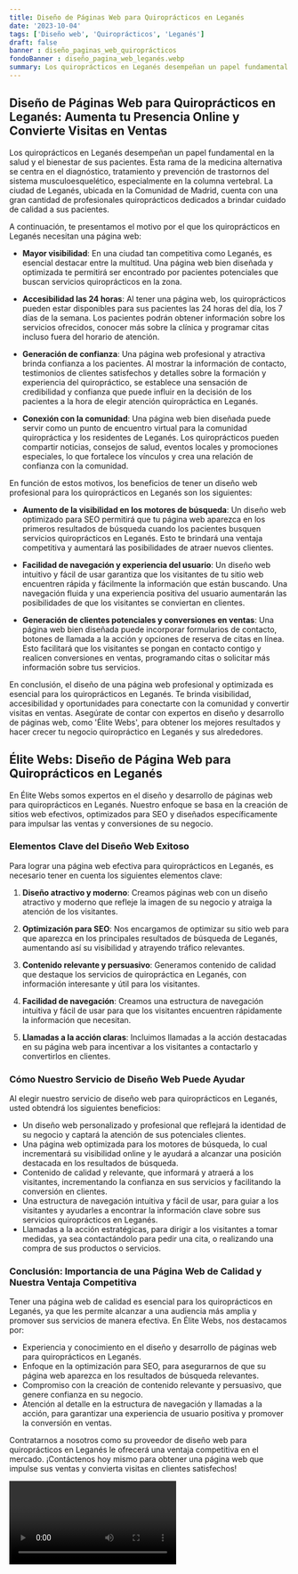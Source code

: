```yaml
---
title: Diseño de Páginas Web para Quiroprácticos en Leganés
date: '2023-10-04'
tags: ['Diseño web', 'Quiroprácticos', 'Leganés']
draft: false
banner : diseño_paginas_web_quiroprácticos
fondoBanner : diseño_pagina_web_leganés.webp
summary: Los quiroprácticos en Leganés desempeñan un papel fundamental en la salud y el bienestar de sus pacientes. Esta rama de la medicina alternativa se centra en el diagnóstico, tratamiento y prevención de trastornos del sistema musculoesquelético, especialmente en la columna vertebral. La ciudad de Leganés, ubicada en la Comunidad de Madrid, cuenta con una gran cantidad de profesionales quiroprácticos dedicados a brindar cuidado de calidad a sus pacientes.
---
```


## Diseño de Páginas Web para Quiroprácticos en Leganés: Aumenta tu Presencia Online y Convierte Visitas en Ventas

Los quiroprácticos en Leganés desempeñan un papel fundamental en la salud y el bienestar de sus pacientes. Esta rama de la medicina alternativa se centra en el diagnóstico, tratamiento y prevención de trastornos del sistema musculoesquelético, especialmente en la columna vertebral. La ciudad de Leganés, ubicada en la Comunidad de Madrid, cuenta con una gran cantidad de profesionales quiroprácticos dedicados a brindar cuidado de calidad a sus pacientes.

A continuación, te presentamos el motivo por el que los quiroprácticos en Leganés necesitan una página web:

- **Mayor visibilidad**: En una ciudad tan competitiva como Leganés, es esencial destacar entre la multitud. Una página web bien diseñada y optimizada te permitirá ser encontrado por pacientes potenciales que buscan servicios quiroprácticos en la zona. 

- **Accesibilidad las 24 horas**: Al tener una página web, los quiroprácticos pueden estar disponibles para sus pacientes las 24 horas del día, los 7 días de la semana. Los pacientes podrán obtener información sobre los servicios ofrecidos, conocer más sobre la clínica y programar citas incluso fuera del horario de atención.

- **Generación de confianza**: Una página web profesional y atractiva brinda confianza a los pacientes. Al mostrar la información de contacto, testimonios de clientes satisfechos y detalles sobre la formación y experiencia del quiropráctico, se establece una sensación de credibilidad y confianza que puede influir en la decisión de los pacientes a la hora de elegir atención quiropráctica en Leganés.

- **Conexión con la comunidad**: Una página web bien diseñada puede servir como un punto de encuentro virtual para la comunidad quiropráctica y los residentes de Leganés. Los quiroprácticos pueden compartir noticias, consejos de salud, eventos locales y promociones especiales, lo que fortalece los vínculos y crea una relación de confianza con la comunidad.

En función de estos motivos, los beneficios de tener un diseño web profesional para los quiroprácticos en Leganés son los siguientes:

- **Aumento de la visibilidad en los motores de búsqueda**: Un diseño web optimizado para SEO permitirá que tu página web aparezca en los primeros resultados de búsqueda cuando los pacientes busquen servicios quiroprácticos en Leganés. Esto te brindará una ventaja competitiva y aumentará las posibilidades de atraer nuevos clientes.

- **Facilidad de navegación y experiencia del usuario**: Un diseño web intuitivo y fácil de usar garantiza que los visitantes de tu sitio web encuentren rápida y fácilmente la información que están buscando. Una navegación fluida y una experiencia positiva del usuario aumentarán las posibilidades de que los visitantes se conviertan en clientes.

- **Generación de clientes potenciales y conversiones en ventas**: Una página web bien diseñada puede incorporar formularios de contacto, botones de llamada a la acción y opciones de reserva de citas en línea. Esto facilitará que los visitantes se pongan en contacto contigo y realicen conversiones en ventas, programando citas o solicitar más información sobre tus servicios.

En conclusión, el diseño de una página web profesional y optimizada es esencial para los quiroprácticos en Leganés. Te brinda visibilidad, accesibilidad y oportunidades para conectarte con la comunidad y convertir visitas en ventas. Asegúrate de contar con expertos en diseño y desarrollo de páginas web, como 'Élite Webs', para obtener los mejores resultados y hacer crecer tu negocio quiropráctico en Leganés y sus alrededores.

<GifSeo />

<Cta />

## Élite Webs: Diseño de Página Web para Quiroprácticos en Leganés

En Élite Webs somos expertos en el diseño y desarrollo de páginas web para quiroprácticos en Leganés. Nuestro enfoque se basa en la creación de sitios web efectivos, optimizados para SEO y diseñados específicamente para impulsar las ventas y conversiones de su negocio.

### Elementos Clave del Diseño Web Exitoso

Para lograr una página web efectiva para quiroprácticos en Leganés, es necesario tener en cuenta los siguientes elementos clave:

1. **Diseño atractivo y moderno**: Creamos páginas web con un diseño atractivo y moderno que refleje la imagen de su negocio y atraiga la atención de los visitantes.

2. **Optimización para SEO**: Nos encargamos de optimizar su sitio web para que aparezca en los principales resultados de búsqueda de Leganés, aumentando así su visibilidad y atrayendo tráfico relevantes.

3. **Contenido relevante y persuasivo**: Generamos contenido de calidad que destaque los servicios de quiropráctica en Leganés, con información interesante y útil para los visitantes.

4. **Facilidad de navegación**: Creamos una estructura de navegación intuitiva y fácil de usar para que los visitantes encuentren rápidamente la información que necesitan.

5. **Llamadas a la acción claras**: Incluimos llamadas a la acción destacadas en su página web para incentivar a los visitantes a contactarlo y convertirlos en clientes.

### Cómo Nuestro Servicio de Diseño Web Puede Ayudar

Al elegir nuestro servicio de diseño web para quiroprácticos en Leganés, usted obtendrá los siguientes beneficios:

- Un diseño web personalizado y profesional que reflejará la identidad de su negocio y captará la atención de sus potenciales clientes.
- Una página web optimizada para los motores de búsqueda, lo cual incrementará su visibilidad online y le ayudará a alcanzar una posición destacada en los resultados de búsqueda.
- Contenido de calidad y relevante, que informará y atraerá a los visitantes, incrementando la confianza en sus servicios y facilitando la conversión en clientes.
- Una estructura de navegación intuitiva y fácil de usar, para guiar a los visitantes y ayudarles a encontrar la información clave sobre sus servicios quiroprácticos en Leganés.
- Llamadas a la acción estratégicas, para dirigir a los visitantes a tomar medidas, ya sea contactándolo para pedir una cita, o realizando una compra de sus productos o servicios.

### Conclusión: Importancia de una Página Web de Calidad y Nuestra Ventaja Competitiva

Tener una página web de calidad es esencial para los quiroprácticos en Leganés, ya que les permite alcanzar a una audiencia más amplia y promover sus servicios de manera efectiva. En Élite Webs, nos destacamos por:

- Experiencia y conocimiento en el diseño y desarrollo de páginas web para quiroprácticos en Leganés.
- Enfoque en la optimización para SEO, para asegurarnos de que su página web aparezca en los resultados de búsqueda relevantes.
- Compromiso con la creación de contenido relevante y persuasivo, que genere confianza en su negocio.
- Atención al detalle en la estructura de navegación y llamadas a la acción, para garantizar una experiencia de usuario positiva y promover la conversión en ventas.

Contratarnos a nosotros como su proveedor de diseño web para quiroprácticos en Leganés le ofrecerá una ventaja competitiva en el mercado. ¡Contáctenos hoy mismo para obtener una página web que impulse sus ventas y convierta visitas en clientes satisfechos!

<Video />

<CtaBot job='Quiroprácticos' city='Leganés'/>

<Gmaps query='Leganés+españa+maps' />
